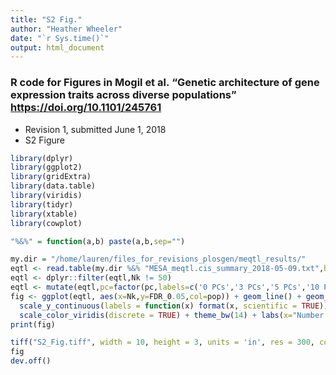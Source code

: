 ```yaml
---
title: "S2 Fig."
author: "Heather Wheeler"
date: "`r Sys.time()`"
output: html_document
---
```


### R code for Figures in Mogil et al. "Genetic architecture of gene expression traits across diverse populations" <https://doi.org/10.1101/245761>
- Revision 1, submitted June 1, 2018
- S2 Figure

```r
library(dplyr)
library(ggplot2)
library(gridExtra)
library(data.table)
library(viridis)
library(tidyr)
library(xtable)
library(cowplot)

"%&%" = function(a,b) paste(a,b,sep="")
```

```r
my.dir = "/home/lauren/files_for_revisions_plosgen/meqtl_results/"
eqtl <- read.table(my.dir %&% "MESA_meqtl.cis_summary_2018-05-09.txt",header=TRUE)
eqtl <- dplyr::filter(eqtl,Nk != 50)
eqtl <- mutate(eqtl,pc=factor(pc,labels=c('0 PCs','3 PCs','5 PCs','10 PCs')))
fig <- ggplot(eqtl, aes(x=Nk,y=FDR_0.05,col=pop)) + geom_line() + geom_point() + facet_wrap(~pc,nrow=1) +
  scale_y_continuous(labels = function(x) format(x, scientific = TRUE)) +
  scale_color_viridis(discrete = TRUE) + theme_bw(14) + labs(x="Number of Peer Factors",y="Number of eQTLs\n(FDR < 0.05)",col="Population")
print(fig)
```


```r
tiff("S2_Fig.tiff", width = 10, height = 3, units = 'in', res = 300, compression = 'lzw')
fig
dev.off()
```

